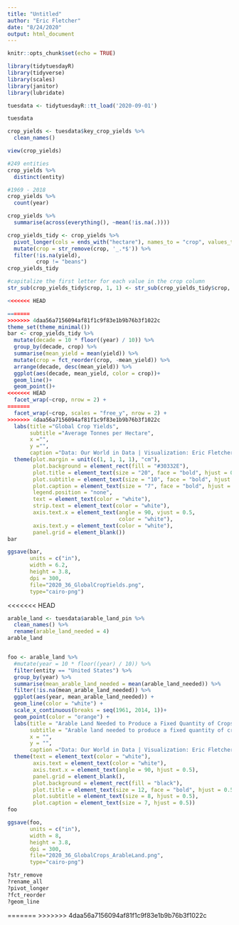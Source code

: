 ```yaml
---
title: "Untitled"
author: "Eric Fletcher"
date: "8/24/2020"
output: html_document
---
```


```r
knitr::opts_chunk$set(echo = TRUE)
```
```r
library(tidytuesdayR)
library(tidyverse)
library(scales)
library(janitor)
library(lubridate)

```
```r
tuesdata <- tidytuesdayR::tt_load('2020-09-01')

tuesdata

crop_yields <- tuesdata$key_crop_yields %>% 
  clean_names()
```

```r
view(crop_yields)

#249 entities
crop_yields %>% 
  distinct(entity)

#1969 - 2018
crop_yields %>% 
  count(year)

crop_yields %>% 
  summarise(across(everything(), ~mean(!is.na(.))))
```
```r
crop_yields_tidy <- crop_yields %>%
  pivot_longer(cols = ends_with("hectare"), names_to = "crop", values_to = "yield") %>% 
  mutate(crop = str_remove(crop, '_.*$')) %>% 
  filter(!is.na(yield),
         crop != "beans")
crop_yields_tidy

#capitalize the first letter for each value in the crop column
str_sub(crop_yields_tidy$crop, 1, 1) <- str_sub(crop_yields_tidy$crop, 1, 1) %>% str_to_upper()

<<<<<<< HEAD

=======
>>>>>>> 4daa56a7156094af81f1c9f83e1b9b76b3f1022c
theme_set(theme_minimal())
bar <- crop_yields_tidy %>% 
  mutate(decade = 10 * floor((year) / 10)) %>% 
  group_by(decade, crop) %>%
  summarise(mean_yield = mean(yield)) %>% 
  mutate(crop = fct_reorder(crop, -mean_yield)) %>% 
  arrange(decade, desc(mean_yield)) %>% 
  ggplot(aes(decade, mean_yield, color = crop))+
  geom_line()+
  geom_point()+
<<<<<<< HEAD
  facet_wrap(~crop, nrow = 2) +
=======
  facet_wrap(~crop, scales = "free_y", nrow = 2) +
>>>>>>> 4daa56a7156094af81f1c9f83e1b9b76b3f1022c
  labs(title ="Global Crop Yields",
       subtitle ="Average Tonnes per Hectare",
       x ="",
       y ="",
       caption ="Data: Our World in Data | Visualization: Eric Fletcher")+
  theme(plot.margin = unit(c(1, 1, 1, 1), "cm"),
        plot.background = element_rect(fill = "#30332E"),
        plot.title = element_text(size = "20", face = "bold", hjust = 0.5),
        plot.subtitle = element_text(size = "10", face = "bold", hjust = 0.5),
        plot.caption = element_text(size = "7", face = "bold", hjust = 0.5),
        legend.position = "none",
        text = element_text(color = "white"),
        strip.text = element_text(color = "white"),
        axis.text.x = element_text(angle = 90, vjust = 0.5,
                                   color = "white"),
        axis.text.y = element_text(color = "white"),
        panel.grid = element_blank())
bar

ggsave(bar, 
       units = c("in"),
       width = 6.2,
       height = 3.8,
       dpi = 300, 
       file="2020_36_GlobalCropYields.png", 
       type="cairo-png") 

```
<<<<<<< HEAD
```r
arable_land <- tuesdata$arable_land_pin %>% 
  clean_names() %>% 
  rename(arable_land_needed = 4)
arable_land


foo <- arable_land %>%
  #mutate(year = 10 * floor((year) / 10)) %>% 
  filter(entity == "United States") %>% 
  group_by(year) %>% 
  summarise(mean_arable_land_needed = mean(arable_land_needed)) %>% 
  filter(!is.na(mean_arable_land_needed)) %>% 
  ggplot(aes(year, mean_arable_land_needed)) +
  geom_line(color = "white") +
  scale_x_continuous(breaks = seq(1961, 2014, 1))+
  geom_point(color = "orange") +
  labs(title = "Arable Land Needed to Produce a Fixed Quantity of Crops in the United States",
       subtitle = "Arable land needed to produce a fixed quantity of crops is calculated as arable land divided by \nthe crop production index (PIN). The crop production index (PIN) here is the sum of crop\ncommodities (minus crops used for animal feed), weighted by commodity prices.\n This is measured as an index relative to 1961 (where 1961 = 1).",
       x = "",
       y = "",
       caption ="Data: Our World in Data | Visualization: Eric Fletcher") +
  theme(text = element_text(color = "white"),
        axis.text = element_text(color = "white"),
        axis.text.x = element_text(angle = 90, hjust = 0.5),
        panel.grid = element_blank(),
        plot.background = element_rect(fill = "black"),
        plot.title = element_text(size = 12, face = "bold", hjust = 0.5),
        plot.subtitle = element_text(size = 8, hjust = 0.5),
        plot.caption = element_text(size = 7, hjust = 0.5))
foo

ggsave(foo, 
       units = c("in"),
       width = 8,
       height = 3.8,
       dpi = 300, 
       file="2020_36_GlobalCrops_ArableLand.png", 
       type="cairo-png") 
```
```r
?str_remove
?rename_all
?pivot_longer
?fct_reorder
?geom_line
```
=======
>>>>>>> 4daa56a7156094af81f1c9f83e1b9b76b3f1022c













